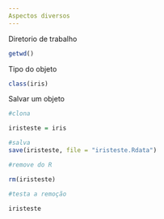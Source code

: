 ```yaml
---
Aspectos diversos
---
```



Diretorio de trabalho


```r
getwd()
```

Tipo do objeto
```r

class(iris)

```
Salvar um objeto

```r
#clona

iristeste = iris

#salva
save(iristeste, file = "iristeste.Rdata")

#remove do R

rm(iristeste)

#testa a remoção

iristeste

```


